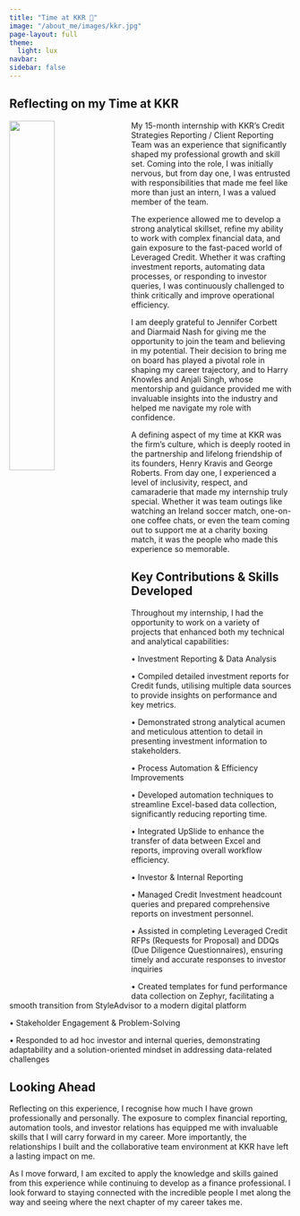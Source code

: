```yaml
---
title: "Time at KKR 💼"
image: "/about_me/images/kkr.jpg"
page-layout: full
theme:
  light: lux
navbar:
sidebar: false
---
```

## Reflecting on my Time at KKR
![](images/team-kkr.jpeg){style="float: left; margin-right: 1rem; width: 40%;"}

My 15-month internship with KKR’s Credit Strategies Reporting / Client Reporting Team was an experience that significantly shaped my professional growth and skill set. Coming into the role, I was initially nervous, but from day one, I was entrusted with responsibilities that made me feel like more than just an intern, I was a valued member of the team.

The experience allowed me to develop a strong analytical skillset, refine my ability to work with complex financial data, and gain exposure to the fast-paced world of Leveraged Credit. Whether it was crafting investment reports, automating data processes, or responding to investor queries, I was continuously challenged to think critically and improve operational efficiency.

I am deeply grateful to Jennifer Corbett and Diarmaid Nash for giving me the opportunity to join the team and believing in my potential. Their decision to bring me on board has played a pivotal role in shaping my career trajectory, and to Harry Knowles and Anjali Singh, whose mentorship and guidance provided me with invaluable insights into the industry and helped me navigate my role with confidence.

A defining aspect of my time at KKR was the firm’s culture, which is deeply rooted in the partnership and lifelong friendship of its founders, Henry Kravis and George Roberts. From day one, I experienced a level of inclusivity, respect, and camaraderie that made my internship truly special. Whether it was team outings like watching an Ireland soccer match, one-on-one coffee chats, or even the team coming out to support me at a charity boxing match, it was the people who made this experience so memorable.

## Key Contributions & Skills Developed

Throughout my internship, I had the opportunity to work on a variety of projects that enhanced both my technical and analytical capabilities:

•	Investment Reporting & Data Analysis

•	Compiled detailed investment reports for Credit funds, utilising multiple data sources to provide insights on performance and key metrics.

•	Demonstrated strong analytical acumen and meticulous attention to detail in presenting investment information to stakeholders.

•	Process Automation & Efficiency Improvements

•	Developed automation techniques to streamline Excel-based data collection, significantly reducing reporting time.

•	Integrated UpSlide to enhance the transfer of data between Excel and reports, improving overall workflow efficiency.

•	Investor & Internal Reporting

•	Managed Credit Investment headcount queries and prepared comprehensive reports on investment personnel.

•	Assisted in completing Leveraged Credit RFPs (Requests for Proposal) and DDQs (Due Diligence Questionnaires), ensuring timely and accurate responses to investor inquiries

•	Created templates for fund performance data collection on Zephyr, facilitating a smooth transition from StyleAdvisor to a modern digital platform

•	Stakeholder Engagement & Problem-Solving

•	Responded to ad hoc investor and internal queries, demonstrating adaptability and a solution-oriented mindset in addressing data-related challenges

## Looking Ahead

Reflecting on this experience, I recognise how much I have grown professionally and personally. The exposure to complex financial reporting, automation tools, and investor relations has equipped me with invaluable skills that I will carry forward in my career. More importantly, the relationships I built and the collaborative team environment at KKR have left a lasting impact on me.

As I move forward, I am excited to apply the knowledge and skills gained from this experience while continuing to develop as a finance professional. I look forward to staying connected with the incredible people I met along the way and seeing where the next chapter of my career takes me.